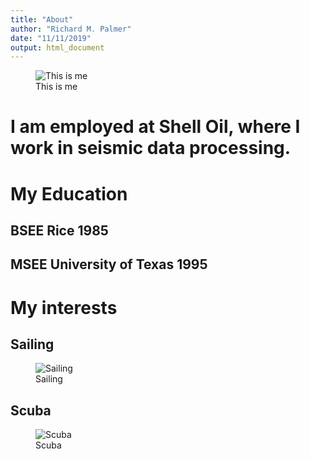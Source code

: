```yaml
---
title: "About"
author: "Richard M. Palmer"
date: "11/11/2019"
output: html_document
---
```


![This is me](RichardSailing.jpg)

# I am employed at Shell Oil, where I work in seismic data processing.  

# My Education  

## BSEE Rice 1985  
## MSEE University of Texas 1995  

# My interests  

## Sailing  
![Sailing](SailingSomerville.jpg)

## Scuba  
![Scuba](scuba_rick.jpg)
